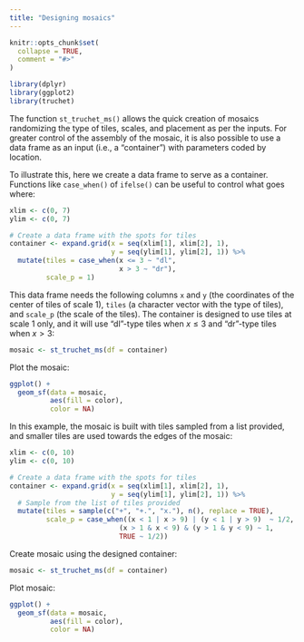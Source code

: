 ```yaml
---
title: "Designing mosaics"
---
```


```r
knitr::opts_chunk$set(
  collapse = TRUE,
  comment = "#>"
)
```

```r
library(dplyr)
library(ggplot2)
library(truchet)
```

The function `st_truchet_ms()` allows the quick creation of mosaics randomizing the type of tiles, scales, and placement as per the inputs. For greater control of the assembly of the mosaic, it is also possible to use a data frame as an input (i.e., a "container") with parameters coded by location. 

To illustrate this, here we create a data frame to serve as a container. Functions like `case_when()` of `ifelse()` can be useful to control what goes where:
```r
xlim <- c(0, 7)
ylim <- c(0, 7)

# Create a data frame with the spots for tiles
container <- expand.grid(x = seq(xlim[1], xlim[2], 1),
                         y = seq(ylim[1], ylim[2], 1)) %>%
  mutate(tiles = case_when(x <= 3 ~ "dl", 
                           x > 3 ~ "dr"),
         scale_p = 1)
```

This data frame needs the following columns `x` and `y` (the coordinates of the center of tiles of scale 1), `tiles` (a character vector with the type of tiles), and `scale_p` (the scale of the tiles). The container is designed to use tiles at scale 1 only, and it will use "dl"-type tiles when $x\le 3$ and "dr"-type tiles when $x>3$:
```r
mosaic <- st_truchet_ms(df = container)
```

Plot the mosaic:
```r
ggplot() +
  geom_sf(data = mosaic,
          aes(fill = color),
          color = NA)
```

In this example, the mosaic is built with tiles sampled from a list provided, and smaller tiles are used towards the edges of the mosaic:
```r
xlim <- c(0, 10)
ylim <- c(0, 10)

# Create a data frame with the spots for tiles
container <- expand.grid(x = seq(xlim[1], xlim[2], 1),
                         y = seq(ylim[1], ylim[2], 1)) %>%
  # Sample from the list of tiles provided
  mutate(tiles = sample(c("+", "+.", "x."), n(), replace = TRUE),
         scale_p = case_when((x < 1 | x > 9) | (y < 1 | y > 9)  ~ 1/2,
                           (x > 1 & x < 9) & (y > 1 & y < 9) ~ 1,
                           TRUE ~ 1/2))
```

Create mosaic using the designed container:
```r
mosaic <- st_truchet_ms(df = container)
```

Plot mosaic:
```r
ggplot() +
  geom_sf(data = mosaic,
          aes(fill = color),
          color = NA)
```
